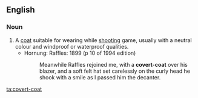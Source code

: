 ==English==

===Noun===
{{en-noun|head=[[covert]]-[[coat]]}}

# A [[coat]] suitable for wearing while [[shooting]] game, usually with a neutral colour and windproof or waterproof qualities. 
#*Hornung: Raffles: 1899 (p 10 of 1994 edition)
#*:Meanwhile Raffles rejoined me, with a '''covert-coat''' over his blazer, and a soft felt hat set carelessly on the curly head he shook with a smile as I passed him the decanter.

[[ta:covert-coat]]